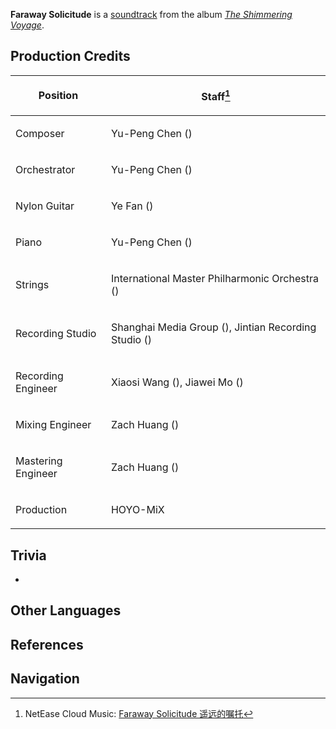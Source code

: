 {{Soundtrack Infobox
|title          =
|image          = The Shimmering Voyage.jpg
|album          = The Shimmering Voyage
|disc           = 1
|number         = 15
|featured       =
|featured2      =
|featured3      =
|featured_disc  =
|featured_disc2 =
|featured_disc3 =
|youtube_id     = cdC8wPt_SPw
|youtube_time   = 1525
|spotify_id     = 5rn8BBQLVsmnhzpDkBPsZI
|played_in      = Golden Apple Archipelago
|during         = [[Golden Apple Archipelago]] (Night)
|domain         =
|previous       = Reminiscence of the Old Days
|next           = Overture of Storms
}}
'''Faraway Solicitude''' is a [[soundtrack]] from the album ''[[The Shimmering Voyage]]''.

==Production Credits==
{| class="wikitable" style="text-align:left; height:0.5em"
! Position
! Staff<ref>NetEase Cloud Music: [https://music.163.com/#/song?id=1861402597 Faraway Solicitude 遥远的嘱托]</ref>
|-
! Composer
| Yu-Peng Chen ({{zh|陈致逸}})
|-
! Orchestrator
| Yu-Peng Chen ({{zh|陈致逸}})
|-
! Nylon Guitar
| Ye Fan ({{zh|范晔}})
|-
! Piano
| Yu-Peng Chen ({{zh|陈致逸}})
|-
! Strings
| International Master Philharmonic Orchestra ({{zh|国际首席爱乐乐团}})
|-
! Recording Studio
| Shanghai Media Group ({{zh|上海广播大厦}}), Jintian Recording Studio ({{zh|金田录音棚}})
|-
! Recording Engineer
| Xiaosi Wang ({{zh|王小四}}), Jiawei Mo ({{zh|莫家伟}})
|-
! Mixing Engineer
| Zach Huang ({{zh|黄巍}})
|-
! Mastering Engineer
| Zach Huang ({{zh|黄巍}})
|-
! Production
| HOYO-MiX
|}

==Trivia==
* {{Transclude|Comforting Quietude|GAATheme3|section=1}}

==Other Languages==
{{Other Languages
|en      = Faraway Solicitude
|zhs     = 遥远的嘱托
|zhs_rm  = Yáoyuǎn de Zhǔtuō
|zht     = 遙遠的囑託
|zht_rm  = Yáoyuǎn de Zhǔtuō
|zh_tl   = 
|ja      = 遥かなる憂慮
|ja_rm   = Haruka Naru Yuuryo
|ja_tl   = Anxieties Growing Distant
|tr      = 
|tr_tl   = 
|it      = 
|it_tl   = 
}}

==References==
{{Reflist}}

==Navigation==
{{Soundtrack Navbox|The Shimmering Voyage}}